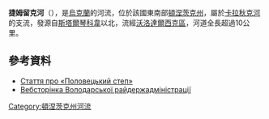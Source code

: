 '''捷姆留克河'''（{{lang-uk|Темрюк}}），是[[烏克蘭|烏克蘭]]的河流，位於該國東南部[[頓涅茨克州|頓涅茨克州]]，屬於[[卡拉秋克河|卡拉秋克河]]的支流，發源自[[斯塔爾琴科韋|斯塔爾琴科韋]]以北，流經[[沃洛達爾西克區|沃洛達爾西克區]]，河道全長超過10公里。

==參考資料==
* [http://www.huntingukraine.com/index.php?option=com_content&view=article&id=643:2009-08-18-13-57-35&catid=199:zapovidnyky&Itemid=148 Стаття про «Половецький степ»] {{Wayback|url=http://www.huntingukraine.com/index.php?option=com_content&view=article&id=643:2009-08-18-13-57-35&catid=199:zapovidnyky&Itemid=148 |date=20201127171116 }}
* [https://web.archive.org/web/20120621002433/http://www.donoda.gov.ua/volodarskiy/ua/publication/content/5367.htm Вебсторінка Володарської райдержадміністрації]

{{DEFAULTSORT:Темрюк (річка)}}
[[Category:頓涅茨克州河流|Category:頓涅茨克州河流]]


{{Ukraine-river-stub}}